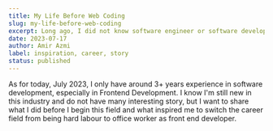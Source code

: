 ```yaml
---
title: My Life Before Web Coding
slug: my-life-before-web-coding
excerpt: Long ago, I did not know software engineer or software developer is a real deal. I'm not a computer science student. I'm coming from pure science stream at secondary school and pursued electronics engineering for 7 years at university.
date: 2023-07-17
author: Amir Azmi
label: inspiration, career, story
status: published
---
```


As for today, July 2023, I only have around 3+ years experience in software development, especially in Frontend Development. I know I'm still new in this industry and do not have many interesting story, but I want to share what I did before I begin this field and what inspired me to switch the career field from being hard labour to office worker as front end developer.
